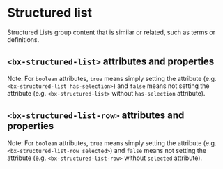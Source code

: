 
# Structured list

Structured Lists group content that is similar or related, such as terms or definitions.

<Preview withToolbar>
  <Story id="components-structured-list--default" />
</Preview>

## `<bx-structured-list>` attributes and properties

Note: For `boolean` attributes, `true` means simply setting the attribute (e.g. `<bx-structured-list has-selection>`) and `false` means not setting the attribute (e.g. `<bx-structured-list>` without `has-selection` attribute).

<Props of="bx-structured-list" />

## `<bx-structured-list-row>` attributes and properties

Note: For `boolean` attributes, `true` means simply setting the attribute (e.g. `<bx-structured-list-row selected>`) and `false` means not setting the attribute (e.g. `<bx-structured-list-row>` without `selected` attribute).

<Props of="bx-structured-list-row" />
